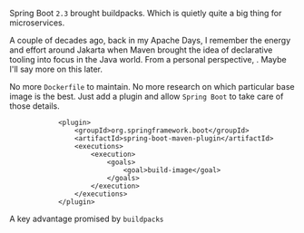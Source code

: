 Spring Boot ```2.3``` brought buildpacks. Which is quietly quite a big thing for microservices.

A couple of decades ago, back in my Apache Days, I remember the energy and effort around Jakarta when Maven brought
the idea of declarative tooling into focus in the Java world. From a personal perspective, . Maybe I'll say more on
this later.

No more ```Dockerfile``` to maintain. No more research on which particular base image is the best. Just add a plugin
and allow ```Spring Boot``` to take care of those details.

```
            <plugin>
                <groupId>org.springframework.boot</groupId>
                <artifactId>spring-boot-maven-plugin</artifactId>
                <executions>
                    <execution>
                        <goals>
                            <goal>build-image</goal>
                        </goals>
                    </execution>
                </executions>
            </plugin>
```

A key advantage promised by ```buildpacks```